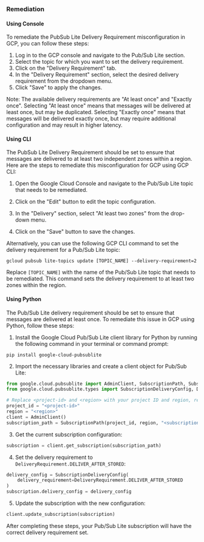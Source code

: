 ### Remediation

#### Using Console

To remediate the PubSub Lite Delivery Requirement misconfiguration in GCP, you can follow these steps:

1. Log in to the GCP console and navigate to the Pub/Sub Lite section.
2. Select the topic for which you want to set the delivery requirement.
3. Click on the "Delivery Requirement" tab.
4. In the "Delivery Requirement" section, select the desired delivery requirement from the dropdown menu.
5. Click "Save" to apply the changes.

Note: The available delivery requirements are "At least once" and "Exactly once". Selecting "At least once" means that messages will be delivered at least once, but may be duplicated. Selecting "Exactly once" means that messages will be delivered exactly once, but may require additional configuration and may result in higher latency.

#### Using CLI

The PubSub Lite Delivery Requirement should be set to ensure that messages are delivered to at least two independent zones within a region. Here are the steps to remediate this misconfiguration for GCP using GCP CLI:

1. Open the Google Cloud Console and navigate to the Pub/Sub Lite topic that needs to be remediated.

2. Click on the "Edit" button to edit the topic configuration.

3. In the "Delivery" section, select "At least two zones" from the drop-down menu.

4. Click on the "Save" button to save the changes.

Alternatively, you can use the following GCP CLI command to set the delivery requirement for a Pub/Sub Lite topic:

```
gcloud pubsub lite-topics update [TOPIC_NAME] --delivery-requirement=2
```

Replace `[TOPIC_NAME]` with the name of the Pub/Sub Lite topic that needs to be remediated. This command sets the delivery requirement to at least two zones within the region.

#### Using Python

The Pub/Sub Lite delivery requirement should be set to ensure that messages are delivered at least once. To remediate this issue in GCP using Python, follow these steps:

1. Install the Google Cloud Pub/Sub Lite client library for Python by running the following command in your terminal or command prompt:

```
pip install google-cloud-pubsublite
```

2. Import the necessary libraries and create a client object for Pub/Sub Lite:

```python
from google.cloud.pubsublite import AdminClient, SubscriptionPath, Subscription
from google.cloud.pubsublite.types import SubscriptionDeliveryConfig, DeliveryRequirement

# Replace <project-id> and <region> with your project ID and region, respectively.
project_id = "<project-id>"
region = "<region>"
client = AdminClient()
subscription_path = SubscriptionPath(project_id, region, "<subscription-name>")
```

3. Get the current subscription configuration:

```python
subscription = client.get_subscription(subscription_path)
```

4. Set the delivery requirement to `DeliveryRequirement.DELIVER_AFTER_STORED`:

```python
delivery_config = SubscriptionDeliveryConfig(
    delivery_requirement=DeliveryRequirement.DELIVER_AFTER_STORED
)
subscription.delivery_config = delivery_config
```

5. Update the subscription with the new configuration:

```python
client.update_subscription(subscription)
```

After completing these steps, your Pub/Sub Lite subscription will have the correct delivery requirement set.

